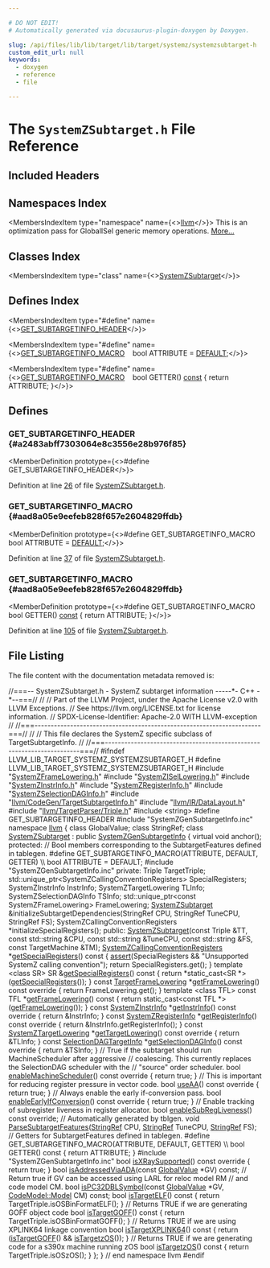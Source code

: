 ```yaml
---

# DO NOT EDIT!
# Automatically generated via docusaurus-plugin-doxygen by Doxygen.

slug: /api/files/lib/lib/target/lib/target/systemz/systemzsubtarget-h
custom_edit_url: null
keywords:
  - doxygen
  - reference
  - file

---
```





# The `SystemZSubtarget.h` File Reference

<DoxygenPage pluginConfig={pluginConfig}>



## Included Headers

<IncludesList>
<IncludesListItem
  filePath="SystemZFrameLowering.h"
  permalink="/docs/api/files/lib/lib/target/lib/target/systemz/systemzframelowering-h"
  isLocal="true" />
<IncludesListItem
  filePath="SystemZISelLowering.h"
  permalink="/docs/api/files/lib/lib/target/lib/target/systemz/systemzisellowering-h"
  isLocal="true" />
<IncludesListItem
  filePath="SystemZInstrInfo.h"
  permalink="/docs/api/files/lib/lib/target/lib/target/systemz/systemzinstrinfo-h"
  isLocal="true" />
<IncludesListItem
  filePath="SystemZRegisterInfo.h"
  permalink="/docs/api/files/lib/lib/target/lib/target/systemz/systemzregisterinfo-h"
  isLocal="true" />
<IncludesListItem
  filePath="SystemZSelectionDAGInfo.h"
  permalink="/docs/api/files/lib/lib/target/lib/target/systemz/systemzselectiondaginfo-h"
  isLocal="true" />
<IncludesListItem
  filePath="llvm/CodeGen/TargetSubtargetInfo.h"
  permalink="/docs/api/files/include/include/llvm/include/llvm/codegen/targetsubtargetinfo-h"
  isLocal="true" />
<IncludesListItem
  filePath="llvm/IR/DataLayout.h"
  permalink="/docs/api/files/include/include/llvm/include/llvm/ir/datalayout-h"
  isLocal="true" />
<IncludesListItem
  filePath="llvm/TargetParser/Triple.h"
  permalink="/docs/api/files/include/include/llvm/include/llvm/targetparser/triple-h"
  isLocal="true" />
<IncludesListItem
  filePath="string"
  permalink=""
  isLocal="false" />
<IncludesListItem
  filePath="SystemZGenSubtargetInfo.inc"
  permalink=""
  isLocal="true" />
</IncludesList>

## Namespaces Index

<MembersIndex>

<MembersIndexItem
  type="namespace"
  name={<><a href="/docs/api/namespaces/llvm">llvm</a></>}>
This is an optimization pass for GlobalISel generic memory operations. <a href="/docs/api/namespaces/llvm/#details">More...</a>
</MembersIndexItem>

</MembersIndex>

## Classes Index

<MembersIndex>

<MembersIndexItem
  type="class"
  name={<><a href="/docs/api/classes/llvm/systemzsubtarget">SystemZSubtarget</a></>}>
</MembersIndexItem>

</MembersIndex>

## Defines Index

<MembersIndex>

<MembersIndexItem
  type="#define"
  name={<><a href="#a2483abff7303064e8c3556e28b976f85">GET&#95;SUBTARGETINFO&#95;HEADER</a></>}>
</MembersIndexItem>

<MembersIndexItem
  type="#define"
  name={<><a href="#aad8a05e9eefeb828f657e2604829ffdb">GET&#95;SUBTARGETINFO&#95;MACRO</a>&nbsp;&nbsp;&nbsp;  bool ATTRIBUTE = <a href="/docs/api/files/lib/lib/analysis/branchprobabilityinfo-cpp/#a0bab6cbda2c6f1e9dd352004a6b9f393a5b39c8b553c821e7cddc6da64b5bd2ee">DEFAULT</a>;</>}>
</MembersIndexItem>

<MembersIndexItem
  type="#define"
  name={<><a href="#aad8a05e9eefeb828f657e2604829ffdb">GET&#95;SUBTARGETINFO&#95;MACRO</a>&nbsp;&nbsp;&nbsp;  bool GETTER() <a href="/docs/api/files/lib/lib/target/lib/target/aarch64/aarch64promoteconstant-cpp/#a90f8350fecae261c25be85d38b451bff">const</a> &#123; return ATTRIBUTE; &#125;</>}>
</MembersIndexItem>

</MembersIndex>


<SectionDefinition>

## Defines

### GET&#95;SUBTARGETINFO&#95;HEADER {#a2483abff7303064e8c3556e28b976f85}

<MemberDefinition
  prototype={<>#define GET&#95;SUBTARGETINFO&#95;HEADER</>}>

Definition at line <a href="#l00026">26</a> of file <a href="/docs/api/files/lib/lib/target/lib/target/systemz/systemzsubtarget-h">SystemZSubtarget.h</a>.
</MemberDefinition>

### GET&#95;SUBTARGETINFO&#95;MACRO {#aad8a05e9eefeb828f657e2604829ffdb}

<MemberDefinition
  prototype={<>#define GET&#95;SUBTARGETINFO&#95;MACRO&nbsp;&nbsp;&nbsp;  bool ATTRIBUTE = <a href="/docs/api/files/lib/lib/analysis/branchprobabilityinfo-cpp/#a0bab6cbda2c6f1e9dd352004a6b9f393a5b39c8b553c821e7cddc6da64b5bd2ee">DEFAULT</a>;</>}>

Definition at line <a href="#l00037">37</a> of file <a href="/docs/api/files/lib/lib/target/lib/target/systemz/systemzsubtarget-h">SystemZSubtarget.h</a>.
</MemberDefinition>

### GET&#95;SUBTARGETINFO&#95;MACRO {#aad8a05e9eefeb828f657e2604829ffdb}

<MemberDefinition
  prototype={<>#define GET&#95;SUBTARGETINFO&#95;MACRO&nbsp;&nbsp;&nbsp;  bool GETTER() <a href="/docs/api/files/lib/lib/target/lib/target/aarch64/aarch64promoteconstant-cpp/#a90f8350fecae261c25be85d38b451bff">const</a> &#123; return ATTRIBUTE; &#125;</>}>

Definition at line <a href="#l00105">105</a> of file <a href="/docs/api/files/lib/lib/target/lib/target/systemz/systemzsubtarget-h">SystemZSubtarget.h</a>.
</MemberDefinition>

</SectionDefinition>

## File Listing

The file content with the documentation metadata removed is:

<ProgramListing>

<Link id="l00001" /><CodeLine lineNumber="1"><span class="doxyHighlightComment">//===-- SystemZSubtarget.h - SystemZ subtarget information -----&#42;- C++ -&#42;--===//</span></CodeLine>
<Link id="l00002" /><CodeLine lineNumber="2"><span class="doxyHighlightComment">//</span></CodeLine>
<Link id="l00003" /><CodeLine lineNumber="3"><span class="doxyHighlightComment">// Part of the LLVM Project, under the Apache License v2.0 with LLVM Exceptions.</span></CodeLine>
<Link id="l00004" /><CodeLine lineNumber="4"><span class="doxyHighlightComment">// See https://llvm.org/LICENSE.txt for license information.</span></CodeLine>
<Link id="l00005" /><CodeLine lineNumber="5"><span class="doxyHighlightComment">// SPDX-License-Identifier: Apache-2.0 WITH LLVM-exception</span></CodeLine>
<Link id="l00006" /><CodeLine lineNumber="6"><span class="doxyHighlightComment">//</span></CodeLine>
<Link id="l00007" /><CodeLine lineNumber="7"><span class="doxyHighlightComment">//===----------------------------------------------------------------------===//</span></CodeLine>
<Link id="l00008" /><CodeLine lineNumber="8"><span class="doxyHighlightComment">//</span></CodeLine>
<Link id="l00009" /><CodeLine lineNumber="9"><span class="doxyHighlightComment">// This file declares the SystemZ specific subclass of TargetSubtargetInfo.</span></CodeLine>
<Link id="l00010" /><CodeLine lineNumber="10"><span class="doxyHighlightComment">//</span></CodeLine>
<Link id="l00011" /><CodeLine lineNumber="11"><span class="doxyHighlightComment">//===----------------------------------------------------------------------===//</span></CodeLine>
<Link id="l00012" /><CodeLine lineNumber="12"></CodeLine>
<Link id="l00013" /><CodeLine lineNumber="13"><span class="doxyHighlightPreprocessor">#ifndef LLVM&#95;LIB&#95;TARGET&#95;SYSTEMZ&#95;SYSTEMZSUBTARGET&#95;H</span></CodeLine>
<Link id="l00014" /><CodeLine lineNumber="14"><span class="doxyHighlightPreprocessor">#define LLVM&#95;LIB&#95;TARGET&#95;SYSTEMZ&#95;SYSTEMZSUBTARGET&#95;H</span></CodeLine>
<Link id="l00015" /><CodeLine lineNumber="15"></CodeLine>
<Link id="l00016" /><CodeLine lineNumber="16"><span class="doxyHighlightPreprocessor">#include &quot;<a href="/docs/api/files/lib/lib/target/lib/target/systemz/systemzframelowering-h">SystemZFrameLowering.h</a>&quot;</span></CodeLine>
<Link id="l00017" /><CodeLine lineNumber="17"><span class="doxyHighlightPreprocessor">#include &quot;<a href="/docs/api/files/lib/lib/target/lib/target/systemz/systemzisellowering-h">SystemZISelLowering.h</a>&quot;</span></CodeLine>
<Link id="l00018" /><CodeLine lineNumber="18"><span class="doxyHighlightPreprocessor">#include &quot;<a href="/docs/api/files/lib/lib/target/lib/target/systemz/systemzinstrinfo-h">SystemZInstrInfo.h</a>&quot;</span></CodeLine>
<Link id="l00019" /><CodeLine lineNumber="19"><span class="doxyHighlightPreprocessor">#include &quot;<a href="/docs/api/files/lib/lib/target/lib/target/systemz/systemzregisterinfo-h">SystemZRegisterInfo.h</a>&quot;</span></CodeLine>
<Link id="l00020" /><CodeLine lineNumber="20"><span class="doxyHighlightPreprocessor">#include &quot;<a href="/docs/api/files/lib/lib/target/lib/target/systemz/systemzselectiondaginfo-h">SystemZSelectionDAGInfo.h</a>&quot;</span></CodeLine>
<Link id="l00021" /><CodeLine lineNumber="21"><span class="doxyHighlightPreprocessor">#include &quot;<a href="/docs/api/files/include/include/llvm/include/llvm/codegen/targetsubtargetinfo-h">llvm/CodeGen/TargetSubtargetInfo.h</a>&quot;</span></CodeLine>
<Link id="l00022" /><CodeLine lineNumber="22"><span class="doxyHighlightPreprocessor">#include &quot;<a href="/docs/api/files/include/include/llvm/include/llvm/ir/datalayout-h">llvm/IR/DataLayout.h</a>&quot;</span></CodeLine>
<Link id="l00023" /><CodeLine lineNumber="23"><span class="doxyHighlightPreprocessor">#include &quot;<a href="/docs/api/files/include/include/llvm/include/llvm/targetparser/triple-h">llvm/TargetParser/Triple.h</a>&quot;</span></CodeLine>
<Link id="l00024" /><CodeLine lineNumber="24"><span class="doxyHighlightPreprocessor">#include &lt;string&gt;</span></CodeLine>
<Link id="l00025" /><CodeLine lineNumber="25"></CodeLine>
<Link id="l00026" /><CodeLine lineNumber="26" lineLink="#a2483abff7303064e8c3556e28b976f85"><span class="doxyHighlightPreprocessor">#define GET&#95;SUBTARGETINFO&#95;HEADER</span></CodeLine>
<Link id="l00027" /><CodeLine lineNumber="27"><span class="doxyHighlightPreprocessor">#include &quot;SystemZGenSubtargetInfo.inc&quot;</span></CodeLine>
<Link id="l00028" /><CodeLine lineNumber="28"></CodeLine>
<Link id="l00029" /><CodeLine lineNumber="29"><span class="doxyHighlightKeyword">namespace </span><span class="doxyHighlight"><a href="/docs/api/namespaces/llvm">llvm</a> &#123;</span></CodeLine>
<Link id="l00030" /><CodeLine lineNumber="30"><span class="doxyHighlightKeyword">class </span><span class="doxyHighlight">GlobalValue;</span></CodeLine>
<Link id="l00031" /><CodeLine lineNumber="31"><span class="doxyHighlightKeyword">class </span><span class="doxyHighlight">StringRef;</span></CodeLine>
<Link id="l00032" /><CodeLine lineNumber="32"></CodeLine>
<Link id="l00033" /><CodeLine lineNumber="33" lineLink="/docs/api/classes/llvm/systemzsubtarget"><span class="doxyHighlightKeyword">class </span><span class="doxyHighlight"><a href="/docs/api/classes/llvm/systemzsubtarget/#adbb431730d47b7a7270a93334914ddb4">SystemZSubtarget</a> : </span><span class="doxyHighlightKeyword">public</span><span class="doxyHighlight"> <a href="/docs/api/classes/systemzgensubtargetinfo">SystemZGenSubtargetInfo</a> &#123;</span></CodeLine>
<Link id="l00034" /><CodeLine lineNumber="34"><span class="doxyHighlight">  </span><span class="doxyHighlightKeyword">virtual</span><span class="doxyHighlight"> </span><span class="doxyHighlightKeywordType">void</span><span class="doxyHighlight"> anchor();</span></CodeLine>
<Link id="l00035" /><CodeLine lineNumber="35"><span class="doxyHighlightKeyword">protected</span><span class="doxyHighlight">:</span></CodeLine>
<Link id="l00036" /><CodeLine lineNumber="36"><span class="doxyHighlightComment">// Bool members corresponding to the SubtargetFeatures defined in tablegen.</span></CodeLine>
<Link id="l00037" /><CodeLine lineNumber="37" lineLink="#aad8a05e9eefeb828f657e2604829ffdb"><span class="doxyHighlightPreprocessor">#define GET&#95;SUBTARGETINFO&#95;MACRO(ATTRIBUTE, DEFAULT, GETTER)                    \\</span></CodeLine>
<Link id="l00038" /><CodeLine lineNumber="38"><span class="doxyHighlightPreprocessor">  bool ATTRIBUTE = DEFAULT;</span></CodeLine>
<Link id="l00039" /><CodeLine lineNumber="39"><span class="doxyHighlightPreprocessor">#include &quot;SystemZGenSubtargetInfo.inc&quot;</span></CodeLine>
<Link id="l00040" /><CodeLine lineNumber="40"></CodeLine>
<Link id="l00041" /><CodeLine lineNumber="41"><span class="doxyHighlightKeyword">private</span><span class="doxyHighlight">:</span></CodeLine>
<Link id="l00042" /><CodeLine lineNumber="42"><span class="doxyHighlight">  Triple TargetTriple;</span></CodeLine>
<Link id="l00043" /><CodeLine lineNumber="43"><span class="doxyHighlight">  std::unique&#95;ptr&lt;SystemZCallingConventionRegisters&gt; SpecialRegisters;</span></CodeLine>
<Link id="l00044" /><CodeLine lineNumber="44"><span class="doxyHighlight">  SystemZInstrInfo InstrInfo;</span></CodeLine>
<Link id="l00045" /><CodeLine lineNumber="45"><span class="doxyHighlight">  SystemZTargetLowering TLInfo;</span></CodeLine>
<Link id="l00046" /><CodeLine lineNumber="46"><span class="doxyHighlight">  SystemZSelectionDAGInfo TSInfo;</span></CodeLine>
<Link id="l00047" /><CodeLine lineNumber="47"><span class="doxyHighlight">  std::unique&#95;ptr&lt;const SystemZFrameLowering&gt; FrameLowering;</span></CodeLine>
<Link id="l00048" /><CodeLine lineNumber="48"></CodeLine>
<Link id="l00049" /><CodeLine lineNumber="49"><span class="doxyHighlight">  <a href="/docs/api/classes/llvm/systemzsubtarget/#adbb431730d47b7a7270a93334914ddb4">SystemZSubtarget</a> &amp;initializeSubtargetDependencies(StringRef CPU,</span></CodeLine>
<Link id="l00050" /><CodeLine lineNumber="50"><span class="doxyHighlight">                                                    StringRef TuneCPU,</span></CodeLine>
<Link id="l00051" /><CodeLine lineNumber="51"><span class="doxyHighlight">                                                    StringRef FS);</span></CodeLine>
<Link id="l00052" /><CodeLine lineNumber="52"><span class="doxyHighlight">  SystemZCallingConventionRegisters &#42;initializeSpecialRegisters();</span></CodeLine>
<Link id="l00053" /><CodeLine lineNumber="53"></CodeLine>
<Link id="l00054" /><CodeLine lineNumber="54"><span class="doxyHighlightKeyword">public</span><span class="doxyHighlight">:</span></CodeLine>
<Link id="l00055" /><CodeLine lineNumber="55"><span class="doxyHighlight">  <a href="/docs/api/classes/llvm/systemzsubtarget/#adbb431730d47b7a7270a93334914ddb4">SystemZSubtarget</a>(</span><span class="doxyHighlightKeyword">const</span><span class="doxyHighlight"> Triple &amp;TT, </span><span class="doxyHighlightKeyword">const</span><span class="doxyHighlight"> std::string &amp;CPU,</span></CodeLine>
<Link id="l00056" /><CodeLine lineNumber="56"><span class="doxyHighlight">                   </span><span class="doxyHighlightKeyword">const</span><span class="doxyHighlight"> std::string &amp;TuneCPU, </span><span class="doxyHighlightKeyword">const</span><span class="doxyHighlight"> std::string &amp;FS,</span></CodeLine>
<Link id="l00057" /><CodeLine lineNumber="57"><span class="doxyHighlight">                   </span><span class="doxyHighlightKeyword">const</span><span class="doxyHighlight"> TargetMachine &amp;TM);</span></CodeLine>
<Link id="l00058" /><CodeLine lineNumber="58"></CodeLine>
<Link id="l00059" /><CodeLine lineNumber="59" lineLink="/docs/api/classes/llvm/systemzsubtarget/#a6df2e6b0780053d3aef7a82c6ac2198c"><span class="doxyHighlight">  <a href="/docs/api/classes/llvm/systemzcallingconventionregisters">SystemZCallingConventionRegisters</a> &#42;<a href="/docs/api/classes/llvm/systemzsubtarget/#a6df2e6b0780053d3aef7a82c6ac2198c">getSpecialRegisters</a>()</span><span class="doxyHighlightKeyword"> const </span><span class="doxyHighlight">&#123;</span></CodeLine>
<Link id="l00060" /><CodeLine lineNumber="60"><span class="doxyHighlight">    <a href="/docs/api/files/lib/lib/target/lib/target/amdgpu/silowercontrolflow-cpp/#a4868c5d81c5ccc98c47aeab6244346a0">assert</a>(SpecialRegisters &amp;&amp; </span><span class="doxyHighlightStringLiteral">&quot;Unsupported SystemZ calling convention&quot;</span><span class="doxyHighlight">);</span></CodeLine>
<Link id="l00061" /><CodeLine lineNumber="61"><span class="doxyHighlight">    </span><span class="doxyHighlightKeywordFlow">return</span><span class="doxyHighlight"> SpecialRegisters.get();</span></CodeLine>
<Link id="l00062" /><CodeLine lineNumber="62"><span class="doxyHighlight">  &#125;</span></CodeLine>
<Link id="l00063" /><CodeLine lineNumber="63"></CodeLine>
<Link id="l00064" /><CodeLine lineNumber="64" lineLink="/docs/api/classes/llvm/systemzsubtarget/#a37ca7c076cfbdd50d27b13de40537039"><span class="doxyHighlight">  </span><span class="doxyHighlightKeyword">template</span><span class="doxyHighlight"> &lt;</span><span class="doxyHighlightKeyword">class</span><span class="doxyHighlight"> SR&gt; SR &amp;<a href="/docs/api/classes/llvm/systemzsubtarget/#a37ca7c076cfbdd50d27b13de40537039">getSpecialRegisters</a>()</span><span class="doxyHighlightKeyword"> const </span><span class="doxyHighlight">&#123;</span></CodeLine>
<Link id="l00065" /><CodeLine lineNumber="65"><span class="doxyHighlight">    </span><span class="doxyHighlightKeywordFlow">return</span><span class="doxyHighlight"> &#42;</span><span class="doxyHighlightKeyword">static&#95;cast&lt;</span><span class="doxyHighlight">SR &#42;</span><span class="doxyHighlightKeyword">&gt;</span><span class="doxyHighlight">(<a href="/docs/api/classes/llvm/systemzsubtarget/#a6df2e6b0780053d3aef7a82c6ac2198c">getSpecialRegisters</a>());</span></CodeLine>
<Link id="l00066" /><CodeLine lineNumber="66"><span class="doxyHighlight">  &#125;</span></CodeLine>
<Link id="l00067" /><CodeLine lineNumber="67"></CodeLine>
<Link id="l00068" /><CodeLine lineNumber="68" lineLink="/docs/api/classes/llvm/systemzsubtarget/#a3eae87fe8e10d53d34fb8d0e69ac4f86"><span class="doxyHighlight">  </span><span class="doxyHighlightKeyword">const</span><span class="doxyHighlight"> <a href="/docs/api/classes/llvm/targetframelowering">TargetFrameLowering</a> &#42;<a href="/docs/api/classes/llvm/systemzsubtarget/#a3eae87fe8e10d53d34fb8d0e69ac4f86">getFrameLowering</a>()</span><span class="doxyHighlightKeyword"> const override </span><span class="doxyHighlight">&#123;</span></CodeLine>
<Link id="l00069" /><CodeLine lineNumber="69"><span class="doxyHighlight">    </span><span class="doxyHighlightKeywordFlow">return</span><span class="doxyHighlight"> FrameLowering.get();</span></CodeLine>
<Link id="l00070" /><CodeLine lineNumber="70"><span class="doxyHighlight">  &#125;</span></CodeLine>
<Link id="l00071" /><CodeLine lineNumber="71"></CodeLine>
<Link id="l00072" /><CodeLine lineNumber="72" lineLink="/docs/api/classes/llvm/systemzsubtarget/#af0870ff7fffd3c6028ca4218e6f91c40"><span class="doxyHighlight">  </span><span class="doxyHighlightKeyword">template</span><span class="doxyHighlight"> &lt;</span><span class="doxyHighlightKeyword">class</span><span class="doxyHighlight"> TFL&gt; </span><span class="doxyHighlightKeyword">const</span><span class="doxyHighlight"> TFL &#42;<a href="/docs/api/classes/llvm/systemzsubtarget/#af0870ff7fffd3c6028ca4218e6f91c40">getFrameLowering</a>()</span><span class="doxyHighlightKeyword"> const </span><span class="doxyHighlight">&#123;</span></CodeLine>
<Link id="l00073" /><CodeLine lineNumber="73"><span class="doxyHighlight">    </span><span class="doxyHighlightKeywordFlow">return</span><span class="doxyHighlight"> </span><span class="doxyHighlightKeyword">static&#95;cast&lt;</span><span class="doxyHighlightKeyword">const </span><span class="doxyHighlight">TFL &#42;</span><span class="doxyHighlightKeyword">&gt;</span><span class="doxyHighlight">(<a href="/docs/api/classes/llvm/systemzsubtarget/#a3eae87fe8e10d53d34fb8d0e69ac4f86">getFrameLowering</a>());</span></CodeLine>
<Link id="l00074" /><CodeLine lineNumber="74"><span class="doxyHighlight">  &#125;</span></CodeLine>
<Link id="l00075" /><CodeLine lineNumber="75"></CodeLine>
<Link id="l00076" /><CodeLine lineNumber="76" lineLink="/docs/api/classes/llvm/systemzsubtarget/#a14dcf0fbd3cd8fd45c8f5e915ddfaead"><span class="doxyHighlight">  </span><span class="doxyHighlightKeyword">const</span><span class="doxyHighlight"> <a href="/docs/api/classes/llvm/systemzinstrinfo">SystemZInstrInfo</a> &#42;<a href="/docs/api/classes/llvm/systemzsubtarget/#a14dcf0fbd3cd8fd45c8f5e915ddfaead">getInstrInfo</a>()</span><span class="doxyHighlightKeyword"> const override </span><span class="doxyHighlight">&#123; </span><span class="doxyHighlightKeywordFlow">return</span><span class="doxyHighlight"> &amp;InstrInfo; &#125;</span></CodeLine>
<Link id="l00077" /><CodeLine lineNumber="77" lineLink="/docs/api/classes/llvm/systemzsubtarget/#aa6a4b867cd6d2b8f88417e6e0e2634f5"><span class="doxyHighlight">  </span><span class="doxyHighlightKeyword">const</span><span class="doxyHighlight"> <a href="/docs/api/structs/llvm/systemzregisterinfo">SystemZRegisterInfo</a> &#42;<a href="/docs/api/classes/llvm/systemzsubtarget/#aa6a4b867cd6d2b8f88417e6e0e2634f5">getRegisterInfo</a>()</span><span class="doxyHighlightKeyword"> const override </span><span class="doxyHighlight">&#123;</span></CodeLine>
<Link id="l00078" /><CodeLine lineNumber="78"><span class="doxyHighlight">    </span><span class="doxyHighlightKeywordFlow">return</span><span class="doxyHighlight"> &amp;InstrInfo.getRegisterInfo();</span></CodeLine>
<Link id="l00079" /><CodeLine lineNumber="79"><span class="doxyHighlight">  &#125;</span></CodeLine>
<Link id="l00080" /><CodeLine lineNumber="80" lineLink="/docs/api/classes/llvm/systemzsubtarget/#a6196c0b2b70e295635d88295247ad98c"><span class="doxyHighlight">  </span><span class="doxyHighlightKeyword">const</span><span class="doxyHighlight"> <a href="/docs/api/classes/llvm/systemztargetlowering">SystemZTargetLowering</a> &#42;<a href="/docs/api/classes/llvm/systemzsubtarget/#a6196c0b2b70e295635d88295247ad98c">getTargetLowering</a>()</span><span class="doxyHighlightKeyword"> const override </span><span class="doxyHighlight">&#123;</span></CodeLine>
<Link id="l00081" /><CodeLine lineNumber="81"><span class="doxyHighlight">    </span><span class="doxyHighlightKeywordFlow">return</span><span class="doxyHighlight"> &amp;TLInfo;</span></CodeLine>
<Link id="l00082" /><CodeLine lineNumber="82"><span class="doxyHighlight">  &#125;</span></CodeLine>
<Link id="l00083" /><CodeLine lineNumber="83" lineLink="/docs/api/classes/llvm/systemzsubtarget/#ad89d5e1e789919de278164d85632cf46"><span class="doxyHighlight">  </span><span class="doxyHighlightKeyword">const</span><span class="doxyHighlight"> <a href="/docs/api/classes/llvm/selectiondagtargetinfo">SelectionDAGTargetInfo</a> &#42;<a href="/docs/api/classes/llvm/systemzsubtarget/#ad89d5e1e789919de278164d85632cf46">getSelectionDAGInfo</a>()</span><span class="doxyHighlightKeyword"> const override </span><span class="doxyHighlight">&#123;</span></CodeLine>
<Link id="l00084" /><CodeLine lineNumber="84"><span class="doxyHighlight">    </span><span class="doxyHighlightKeywordFlow">return</span><span class="doxyHighlight"> &amp;TSInfo;</span></CodeLine>
<Link id="l00085" /><CodeLine lineNumber="85"><span class="doxyHighlight">  &#125;</span></CodeLine>
<Link id="l00086" /><CodeLine lineNumber="86"></CodeLine>
<Link id="l00087" /><CodeLine lineNumber="87"><span class="doxyHighlight">  </span><span class="doxyHighlightComment">// True if the subtarget should run MachineScheduler after aggressive</span></CodeLine>
<Link id="l00088" /><CodeLine lineNumber="88"><span class="doxyHighlight">  </span><span class="doxyHighlightComment">// coalescing. This currently replaces the SelectionDAG scheduler with the</span></CodeLine>
<Link id="l00089" /><CodeLine lineNumber="89"><span class="doxyHighlight">  </span><span class="doxyHighlightComment">// &quot;source&quot; order scheduler.</span></CodeLine>
<Link id="l00090" /><CodeLine lineNumber="90" lineLink="/docs/api/classes/llvm/systemzsubtarget/#a699ab34ee191c61852828dec2a0636fb"><span class="doxyHighlight">  </span><span class="doxyHighlightKeywordType">bool</span><span class="doxyHighlight"> <a href="/docs/api/classes/llvm/systemzsubtarget/#a699ab34ee191c61852828dec2a0636fb">enableMachineScheduler</a>()</span><span class="doxyHighlightKeyword"> const override </span><span class="doxyHighlight">&#123; </span><span class="doxyHighlightKeywordFlow">return</span><span class="doxyHighlight"> </span><span class="doxyHighlightKeyword">true</span><span class="doxyHighlight">; &#125;</span></CodeLine>
<Link id="l00091" /><CodeLine lineNumber="91"></CodeLine>
<Link id="l00092" /><CodeLine lineNumber="92"><span class="doxyHighlight">  </span><span class="doxyHighlightComment">// This is important for reducing register pressure in vector code.</span></CodeLine>
<Link id="l00093" /><CodeLine lineNumber="93" lineLink="/docs/api/classes/llvm/systemzsubtarget/#af64acf297b8561797a95a8e2e18c6e0a"><span class="doxyHighlight">  </span><span class="doxyHighlightKeywordType">bool</span><span class="doxyHighlight"> <a href="/docs/api/classes/llvm/systemzsubtarget/#af64acf297b8561797a95a8e2e18c6e0a">useAA</a>()</span><span class="doxyHighlightKeyword"> const override </span><span class="doxyHighlight">&#123; </span><span class="doxyHighlightKeywordFlow">return</span><span class="doxyHighlight"> </span><span class="doxyHighlightKeyword">true</span><span class="doxyHighlight">; &#125;</span></CodeLine>
<Link id="l00094" /><CodeLine lineNumber="94"></CodeLine>
<Link id="l00095" /><CodeLine lineNumber="95"><span class="doxyHighlight">  </span><span class="doxyHighlightComment">// Always enable the early if-conversion pass.</span></CodeLine>
<Link id="l00096" /><CodeLine lineNumber="96" lineLink="/docs/api/classes/llvm/systemzsubtarget/#a9faf12f3254a65c1c3ec307c18d43c6e"><span class="doxyHighlight">  </span><span class="doxyHighlightKeywordType">bool</span><span class="doxyHighlight"> <a href="/docs/api/classes/llvm/systemzsubtarget/#a9faf12f3254a65c1c3ec307c18d43c6e">enableEarlyIfConversion</a>()</span><span class="doxyHighlightKeyword"> const override </span><span class="doxyHighlight">&#123; </span><span class="doxyHighlightKeywordFlow">return</span><span class="doxyHighlight"> </span><span class="doxyHighlightKeyword">true</span><span class="doxyHighlight">; &#125;</span></CodeLine>
<Link id="l00097" /><CodeLine lineNumber="97"></CodeLine>
<Link id="l00098" /><CodeLine lineNumber="98"><span class="doxyHighlight">  </span><span class="doxyHighlightComment">// Enable tracking of subregister liveness in register allocator.</span></CodeLine>
<Link id="l00099" /><CodeLine lineNumber="99"><span class="doxyHighlight">  </span><span class="doxyHighlightKeywordType">bool</span><span class="doxyHighlight"> <a href="/docs/api/classes/llvm/systemzsubtarget/#a812c92d047be27600b3f219e3311fe05">enableSubRegLiveness</a>() </span><span class="doxyHighlightKeyword">const override</span><span class="doxyHighlight">;</span></CodeLine>
<Link id="l00100" /><CodeLine lineNumber="100"></CodeLine>
<Link id="l00101" /><CodeLine lineNumber="101"><span class="doxyHighlight">  </span><span class="doxyHighlightComment">// Automatically generated by tblgen.</span></CodeLine>
<Link id="l00102" /><CodeLine lineNumber="102" lineLink="/docs/api/classes/llvm/systemzsubtarget/#af26580b3a5bcbdb14b83d42e344a5571"><span class="doxyHighlight">  </span><span class="doxyHighlightKeywordType">void</span><span class="doxyHighlight"> <a href="/docs/api/classes/llvm/systemzsubtarget/#af26580b3a5bcbdb14b83d42e344a5571">ParseSubtargetFeatures</a>(<a href="/docs/api/classes/llvm/stringref">StringRef</a> CPU, <a href="/docs/api/classes/llvm/stringref">StringRef</a> TuneCPU, <a href="/docs/api/classes/llvm/stringref">StringRef</a> FS);</span></CodeLine>
<Link id="l00103" /><CodeLine lineNumber="103"></CodeLine>
<Link id="l00104" /><CodeLine lineNumber="104"><span class="doxyHighlightComment">// Getters for SubtargetFeatures defined in tablegen.</span></CodeLine>
<Link id="l00105" /><CodeLine lineNumber="105"><span class="doxyHighlightPreprocessor">#define GET&#95;SUBTARGETINFO&#95;MACRO(ATTRIBUTE, DEFAULT, GETTER)                    \\</span></CodeLine>
<Link id="l00106" /><CodeLine lineNumber="106"><span class="doxyHighlightPreprocessor">  bool GETTER() const &#123; return ATTRIBUTE; &#125;</span></CodeLine>
<Link id="l00107" /><CodeLine lineNumber="107"><span class="doxyHighlightPreprocessor">#include &quot;SystemZGenSubtargetInfo.inc&quot;</span></CodeLine>
<Link id="l00108" /><CodeLine lineNumber="108"></CodeLine>
<Link id="l00109" /><CodeLine lineNumber="109" lineLink="/docs/api/classes/llvm/systemzsubtarget/#a45f9b4c462075b9e103e3069f2c9c238"><span class="doxyHighlight">  </span><span class="doxyHighlightKeywordType">bool</span><span class="doxyHighlight"> <a href="/docs/api/classes/llvm/systemzsubtarget/#a45f9b4c462075b9e103e3069f2c9c238">isXRaySupported</a>()</span><span class="doxyHighlightKeyword"> const override </span><span class="doxyHighlight">&#123; </span><span class="doxyHighlightKeywordFlow">return</span><span class="doxyHighlight"> </span><span class="doxyHighlightKeyword">true</span><span class="doxyHighlight">; &#125;</span></CodeLine>
<Link id="l00110" /><CodeLine lineNumber="110"></CodeLine>
<Link id="l00111" /><CodeLine lineNumber="111"><span class="doxyHighlight">  </span><span class="doxyHighlightKeywordType">bool</span><span class="doxyHighlight"> <a href="/docs/api/classes/llvm/systemzsubtarget/#a863dc64d455bad08a3c673e12ddb3ccb">isAddressedViaADA</a>(</span><span class="doxyHighlightKeyword">const</span><span class="doxyHighlight"> <a href="/docs/api/classes/llvm/globalvalue">GlobalValue</a> &#42;GV) </span><span class="doxyHighlightKeyword">const</span><span class="doxyHighlight">;</span></CodeLine>
<Link id="l00112" /><CodeLine lineNumber="112"></CodeLine>
<Link id="l00113" /><CodeLine lineNumber="113"><span class="doxyHighlight">  </span><span class="doxyHighlightComment">// Return true if GV can be accessed using LARL for reloc model RM</span></CodeLine>
<Link id="l00114" /><CodeLine lineNumber="114"><span class="doxyHighlight">  </span><span class="doxyHighlightComment">// and code model CM.</span></CodeLine>
<Link id="l00115" /><CodeLine lineNumber="115"><span class="doxyHighlight">  </span><span class="doxyHighlightKeywordType">bool</span><span class="doxyHighlight"> <a href="/docs/api/classes/llvm/systemzsubtarget/#a2f9fee96328939e708e6c2a26a10e49d">isPC32DBLSymbol</a>(</span><span class="doxyHighlightKeyword">const</span><span class="doxyHighlight"> <a href="/docs/api/classes/llvm/globalvalue">GlobalValue</a> &#42;GV, <a href="/docs/api/namespaces/llvm/codemodel/#afc59396a9e5809fc92938e203d91a8df">CodeModel::Model</a> CM) </span><span class="doxyHighlightKeyword">const</span><span class="doxyHighlight">;</span></CodeLine>
<Link id="l00116" /><CodeLine lineNumber="116"></CodeLine>
<Link id="l00117" /><CodeLine lineNumber="117" lineLink="/docs/api/classes/llvm/systemzsubtarget/#ad82bc46c6d67de0a0818572b5506ec67"><span class="doxyHighlight">  </span><span class="doxyHighlightKeywordType">bool</span><span class="doxyHighlight"> <a href="/docs/api/classes/llvm/systemzsubtarget/#ad82bc46c6d67de0a0818572b5506ec67">isTargetELF</a>()</span><span class="doxyHighlightKeyword"> const </span><span class="doxyHighlight">&#123; </span><span class="doxyHighlightKeywordFlow">return</span><span class="doxyHighlight"> TargetTriple.isOSBinFormatELF(); &#125;</span></CodeLine>
<Link id="l00118" /><CodeLine lineNumber="118"></CodeLine>
<Link id="l00119" /><CodeLine lineNumber="119"><span class="doxyHighlight">  </span><span class="doxyHighlightComment">// Returns TRUE if we are generating GOFF object code</span></CodeLine>
<Link id="l00120" /><CodeLine lineNumber="120" lineLink="/docs/api/classes/llvm/systemzsubtarget/#a314cb5d5d47d598be0a1e1b58590eab4"><span class="doxyHighlight">  </span><span class="doxyHighlightKeywordType">bool</span><span class="doxyHighlight"> <a href="/docs/api/classes/llvm/systemzsubtarget/#a314cb5d5d47d598be0a1e1b58590eab4">isTargetGOFF</a>()</span><span class="doxyHighlightKeyword"> const </span><span class="doxyHighlight">&#123; </span><span class="doxyHighlightKeywordFlow">return</span><span class="doxyHighlight"> TargetTriple.isOSBinFormatGOFF(); &#125;</span></CodeLine>
<Link id="l00121" /><CodeLine lineNumber="121"></CodeLine>
<Link id="l00122" /><CodeLine lineNumber="122"><span class="doxyHighlight">  </span><span class="doxyHighlightComment">// Returns TRUE if we are using XPLINK64 linkage convention</span></CodeLine>
<Link id="l00123" /><CodeLine lineNumber="123" lineLink="/docs/api/classes/llvm/systemzsubtarget/#a67cc0123c59f635e6467417a1419df56"><span class="doxyHighlight">  </span><span class="doxyHighlightKeywordType">bool</span><span class="doxyHighlight"> <a href="/docs/api/classes/llvm/systemzsubtarget/#a67cc0123c59f635e6467417a1419df56">isTargetXPLINK64</a>()</span><span class="doxyHighlightKeyword"> const </span><span class="doxyHighlight">&#123; </span><span class="doxyHighlightKeywordFlow">return</span><span class="doxyHighlight"> (<a href="/docs/api/classes/llvm/systemzsubtarget/#a314cb5d5d47d598be0a1e1b58590eab4">isTargetGOFF</a>() &amp;&amp; <a href="/docs/api/classes/llvm/systemzsubtarget/#a91d613fe4147bb2365ace785f0892ae3">isTargetzOS</a>()); &#125;</span></CodeLine>
<Link id="l00124" /><CodeLine lineNumber="124"></CodeLine>
<Link id="l00125" /><CodeLine lineNumber="125"><span class="doxyHighlight">  </span><span class="doxyHighlightComment">// Returns TRUE if we are generating code for a s390x machine running zOS</span></CodeLine>
<Link id="l00126" /><CodeLine lineNumber="126" lineLink="/docs/api/classes/llvm/systemzsubtarget/#a91d613fe4147bb2365ace785f0892ae3"><span class="doxyHighlight">  </span><span class="doxyHighlightKeywordType">bool</span><span class="doxyHighlight"> <a href="/docs/api/classes/llvm/systemzsubtarget/#a91d613fe4147bb2365ace785f0892ae3">isTargetzOS</a>()</span><span class="doxyHighlightKeyword"> const </span><span class="doxyHighlight">&#123; </span><span class="doxyHighlightKeywordFlow">return</span><span class="doxyHighlight"> TargetTriple.isOSzOS(); &#125;</span></CodeLine>
<Link id="l00127" /><CodeLine lineNumber="127"><span class="doxyHighlight">&#125;;</span></CodeLine>
<Link id="l00128" /><CodeLine lineNumber="128"><span class="doxyHighlight">&#125; </span><span class="doxyHighlightComment">// end namespace llvm</span></CodeLine>
<Link id="l00129" /><CodeLine lineNumber="129"></CodeLine>
<Link id="l00130" /><CodeLine lineNumber="130"><span class="doxyHighlightPreprocessor">#endif</span></CodeLine>

</ProgramListing>


</DoxygenPage>
